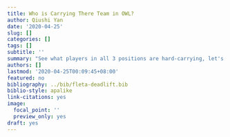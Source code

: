 ```yaml
---
title: Who is Carrying There Team in OWL?
author: Qiushi Yan
date: '2020-04-25'
slug: []
categories: []
tags: []
subtitle: ''
summary: "See what players in all 3 positions are hard-carrying, let's go dude!!"
authors: []
lastmod: '2020-04-25T00:09:45+08:00'
featured: no
bibliography: ../bib/fleta-deadlift.bib
biblio-style: apalike
link-citations: yes
image:
  focal_point: ''
  preview_only: yes
draft: yes
---
```

